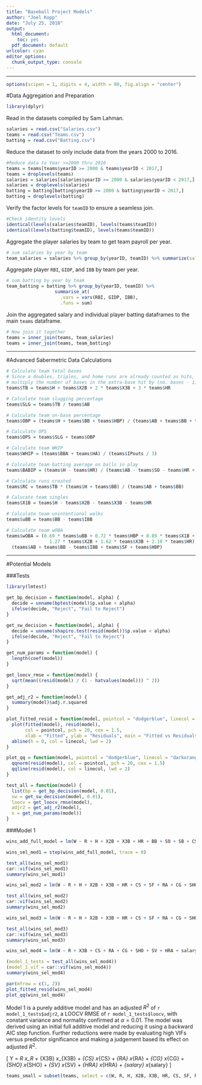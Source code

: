 ```yaml
---
title: "Baseball Project Models"
author: "Joel Kopp"
date: "July 25, 2018"
output:
  html_document: 
    toc: yes
  pdf_document: default
urlcolor: cyan
editor_options: 
  chunk_output_type: console
---
```


***

```r
options(scipen = 1, digits = 4, width = 80, fig.align = "center")
```

#Data Aggregation and Preparation

```r
library(dplyr)
```

Read in the datasets compiled by Sam Lahman.

```r
salaries = read.csv("Salaries.csv")
teams = read.csv("Teams.csv")
batting = read.csv("Batting.csv")
```

Reduce the dataset to only include data from the years 2000 to 2016.

```r
#Reduce data to Year >=2000 thru 2016
teams = teams[teams$yearID >= 2000 & teams$yearID < 2017,]
teams = droplevels(teams)
salaries = salaries[salaries$yearID >= 2000 & salaries$yearID < 2017,]
salaries = droplevels(salaries)
batting = batting[batting$yearID >= 2000 & batting$yearID < 2017,]
batting = droplevels(batting)
```

Verify the factor levels for `teamID` to ensure a seamless join.

```r
#Check identity levels
identical(levels(salaries$teamID), levels(teams$teamID))
identical(levels(batting$teamID), levels(teams$teamID))
```

Aggregate the player salaries by team to get team payroll per year.

```r
# sum salaries by year by team
team_salaries = salaries %>% group_by(yearID, teamID) %>% summarize(salary = sum(as.numeric(salary)))
```

Aggregate player `RBI`, `GIDP`, and `IBB` by team per year.

```r
# sum batting by year by team
team_batting = batting %>% group_by(yearID, teamID) %>% 
                  summarise_at( 
                    .vars = vars(RBI, GIDP, IBB),
                    .funs = sum)
```

Join the aggregated salary and individual player batting dataframes to the main `teams` dataframe.

```r
# Now join it together
teams = inner_join(teams, team_salaries)
teams = inner_join(teams, team_batting)
```

***

#Advanced Sabermetric Data Calculations

```r
# Calculate team total bases
# Since a doubles, triples, and home runs are already counted as hits,
# multiply the number of bases in the extra-base hit by (no. bases - 1)
teams$TB = teams$H + teams$X2B + 2 * teams$X3B + 3 * teams$HR

# Calculate team slugging percentage
teams$SLG = teams$TB / teams$AB

# Calculate team on-base percentage
teams$OBP = (teams$H + teams$BB + teams$HBP) / (teams$AB + teams$BB + teams$HBP + teams$SF)

# Calculate OPS
teams$OPS = teams$SLG + teams$OBP

# Calculate team WHIP
teams$WHIP = (teams$BBA + teams$HA) / (teams$IPouts / 3)

# Calculate team batting average on balls in play
teams$BABIP = (teams$H - teams$HR) / (teams$AB - teams$SO - teams$HR + teams$SF)

# Calculate runs created
teams$RC = teams$TB * (teams$H + teams$BB) / (teams$AB + teams$BB)

# Calucate team singles
teams$X1B = teams$H - teams$X2B - teams$X3B - teams$HR

# Calculate team unintentional walks
teams$uBB = teams$BB - teams$IBB

# Calculate team wOBA
teams$wOBA = (0.69 * teams$uBB + 0.72 * teams$HBP + 0.89 * teams$X1B + 
                1.27 * teams$X2B + 1.62 * teams$X3B + 2.10 * teams$HR) / 
  (teams$AB + teams$BB - teams$IBB + teams$SF + teams$HBP)
```

---

#Potential Models

###Tests

```r
library(lmtest)

get_bp_decision = function(model, alpha) {
  decide = unname(bptest(model)$p.value < alpha)
  ifelse(decide, "Reject", "Fail to Reject")
}

get_sw_decision = function(model, alpha) {
  decide = unname(shapiro.test(resid(model))$p.value < alpha)
  ifelse(decide, "Reject", "Fail to Reject")
}

get_num_params = function(model) {
  length(coef(model))
}

get_loocv_rmse = function(model) {
  sqrt(mean((resid(model) / (1 - hatvalues(model))) ^ 2))
}

get_adj_r2 = function(model) {
  summary(model)$adj.r.squared
}
```

```r
plot_fitted_resid = function(model, pointcol = "dodgerblue", linecol = "darkorange") {
  plot(fitted(model), resid(model), 
       col = pointcol, pch = 20, cex = 1.5,
       xlab = "Fitted", ylab = "Residuals", main = "Fitted vs Residuals")
  abline(h = 0, col = linecol, lwd = 2)
}

plot_qq = function(model, pointcol = "dodgerblue", linecol = "darkorange") {
  qqnorm(resid(model), col = pointcol, pch = 20, cex = 1.5)
  qqline(resid(model), col = linecol, lwd = 2)
}

test_all = function(model) {
  list(bp = get_bp_decision(model, 0.01),
  sw = get_sw_decision(model, 0.01),
  loocv = get_loocv_rmse(model),
  adjr2 = get_adj_r2(model),
  n = get_num_params(model))
}
```

###Model 1

```r
wins_add_full_model = lm(W ~ R + H + X2B + X3B + HR + BB + SO + SB + CS + HBP + SF + RA + ER + ERA + CG + SHO + SV + HA + HRA + BBA + SOA + E + DP + FP + salary + RBI + GIDP + IBB + TB + SLG + OBP + OPS + WHIP + BABIP + RC + X1B + uBB + wOBA, data = teams)

wins_sel_mod1 = step(wins_add_full_model, trace = 0)

test_all(wins_sel_mod1)
car::vif(wins_sel_mod1)
summary(wins_sel_mod1)

wins_sel_mod2 = lm(W ~ R + H + X2B + X3B + HR + CS + SF + RA + CG + SHO + SV + HA + HRA + BBA + E + FP + salary + GIDP + WHIP, data = teams)

test_all(wins_sel_mod2)
car::vif(wins_sel_mod2)
summary(wins_sel_mod2)

wins_sel_mod3 = lm(W ~ R + H + X2B + X3B + HR + CS + SF + RA + CG + SHO + SV + HA + HRA + E + FP + salary + GIDP + WHIP, data = teams)

test_all(wins_sel_mod3)
car::vif(wins_sel_mod3)
summary(wins_sel_mod3)

wins_sel_mod4 = lm(W ~ R + X3B + CS + RA + CG + SHO + SV + HRA + salary, data = teams)

(model_1_tests = test_all(wins_sel_mod4))
(model_1_vif = car::vif(wins_sel_mod4))
summary(wins_sel_mod4)
```

```r
par(mfrow = c(1, 2))
plot_fitted_resid(wins_sel_mod4)
plot_qq(wins_sel_mod4)
```

Model 1 is a purely additive model and has an adjusted $R^2$ of `r model_1_tests$adjr2`, a LOOCV RMSE of `r model_1_tests$loocv`, with constant variance and normality confirmed at $\alpha = 0.01$.  The model was derived using an initial full additive model and reducing it using a backward AIC step function.  Further reductions were made by evaluating high VIFs versus predictor significance and making a judgement based its effect on adjusted $R^2$.

\[
Y = \beta_R x_R + \beta_{X3B} x_{X3B} + \beta_{CS} x_{CS} + \beta_{RA} x_{RA} + \beta_{CG} x_{CG} + \beta_{SHO} x_{SHO} + \beta_{SV} x_{SV} + \beta_{HRA} x_{HRA} + \beta_{salary} x_{salary}
\]

```r
teams_small = subset(teams, select = c(W, R, H, X2B, X3B, HR, CS, SF, RA, CG, SHO, SV, HA, HRA, BBA, E, FP, salary, GIDP, WHIP))
```

